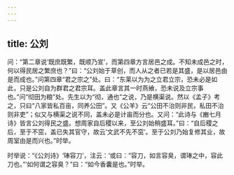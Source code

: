 ```yaml
---
---
---
```

title: 公刘
---







问：“第二章说‘既庶既繁，既顺乃宣’，而第四章方言居邑之成。不知未成邑之时，何以得民居之繁庶也？”曰：“公刘始于草创，而人从之者已若是其盛，是以居邑由是而成也。”问第四章“君之宗之”处。曰：“东莱以为为之立君立宗，恐未必是如此，只是公刘自为群君之君宗耳。盖此章言其一时燕飨，恐未说及立宗事也。”问“彻田为粮”处。先生以为“彻，通也”之说，乃是横渠说。然以《孟子》考之，只曰“八家皆私百亩，同养公田”。又《公羊》云“公田不治则非民，私田不治则非吏”；似又与横渠之说不同，盖未必是计亩而分也。又问：“此诗与《豳七月诗》皆言公刘得民之盛。想周家自后稷以来，至公刘始稍盛耳。”曰：“自后稷之后，至于不窋，盖已失其官守，故云‘文武不先不窋’。至于公刘乃始复修其业，故周室由是而兴也。”时举。

时举说：“《公刘诗》‘琫容刀’，注云：‘或曰：“容刀，如言容臭，谓琫之中，容此刀也。”’如何谓之容臭？”曰：“如今香囊是也。”时举。